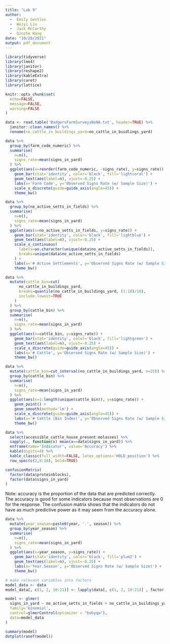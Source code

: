 ```yaml
---
title: "Lab 9"
author: 
  -  Emily Gentles
  -  Weiyi Liu
  -  Jack McCarthy
  -  Qinzhe Wang
date: "10/28/2021"
output: pdf_document
---
```


```r
library(tidyverse)
library(lme4)
library(janitor)
library(reshape2)
library(kableExtra)
library(caret)
library(lattice)

knitr::opts_chunk$set(
  echo=FALSE,
  message=FALSE,
  warning=FALSE
)
```

```r
data <- read.table('BadgersFarmSurveysNoNA.txt', header=TRUE) %>%
  janitor::clean_names() %>%
  rename(no_cattle_in_buildings_yard=no_cattle_in_buidlings_yard)
```

```r
data %>%
  group_by(farm_code_numeric) %>%
  summarise(
    n=n(),
    signs_rate=mean(signs_in_yard)
  ) %>%
  ggplot(aes(x=reorder(farm_code_numeric, -signs_rate), y=signs_rate)) +
    geom_bar(stat='identity', color='black', fill='lightcoral') +
    geom_text(aes(label=n), vjust=-0.25) +
    labs(x='Farm Code', y='Observed Signs Rate (w/ Sample Size)') +
    scale_x_discrete(guide=guide_axis(angle=45)) +
    theme_bw()
```

```r
data %>%
  group_by(no_active_setts_in_fields) %>%
  summarise(
    n=n(),
    signs_rate=mean(signs_in_yard)
  ) %>%
  ggplot(aes(x=no_active_setts_in_fields, y=signs_rate)) +
    geom_bar(stat='identity', color='black', fill='lightblue') +
    geom_text(aes(label=n), vjust=-0.25) +
    scale_x_continuous(
      labels=as.character(unique(data$no_active_setts_in_fields)), 
      breaks=unique(data$no_active_setts_in_fields)
    ) +
    labs(x='# Active Settlements', y='Observed Signs Rate (w/ Sample Size)') +
    theme_bw()
```

```r
data %>%
  mutate(cattle_bin=cut(
      no_cattle_in_buildings_yard,
      breaks=quantile(no_cattle_in_buildings_yard, (1:10)/10),
      include.lowest=TRUE
    )
  ) %>%
  group_by(cattle_bin) %>%
  summarise(
    n=n(),
    signs_rate=mean(signs_in_yard)
  ) %>%
  ggplot(aes(x=cattle_bin, y=signs_rate)) +
    geom_bar(stat='identity', color='black', fill='lightgreen') +
    geom_text(aes(label=n), vjust=-0.25) +
    scale_x_discrete(guide=guide_axis(angle=45)) +
    labs(x='# Cattle', y='Observed Signs Rate (w/ Sample Size)') +
    theme_bw()
```

```r
data %>%
  mutate(cattle_bin=cut_interval(no_cattle_in_buildings_yard, n=25)) %>%
  group_by(cattle_bin) %>%
  summarise(
    n=n(),
    signs_rate=mean(signs_in_yard)
  ) %>%
  ggplot(aes(x=1:length(unique(cattle_bin)), y=signs_rate)) +
    geom_point() +
    geom_smooth(method='lm') +
    scale_x_discrete(guide=guide_axis(angle=45)) +
    labs(x='# Cattle (Bin Index)', y='Observed Signs Rate (w/ Sample Size)') +
    theme_bw()
```

```r
data %>%
  select(accessible_cattle_house_present:molasses) %>%
  sapply(., function(x) mean(x==data$signs_in_yard)) %>%
  enframe(name='Indicator', value='Accuracy') %>%
  kable(digits=4) %>%
  kable_classic(full_width=FALSE, latex_options='HOLD_position') %>%
  row_spec(c(2,8:10), bold=TRUE)
```

```r
confusionMatrix(
  factor(data$proteinblocks), 
  factor(data$signs_in_yard)
)
```

Note: accuracy is the proportion of the data that are predicted correctly.
The accuracy is good for some indicators because most observations are 0 for the 
response. The confusion matrix shows that the indicators do not have as much 
predictive power as it may seem from the accuracy alone.

```r
data %>%
  mutate(year_season=paste0(year, '.', season)) %>%
  group_by(year_season) %>%
  summarise(
    n=n(),
    signs_rate=mean(signs_in_yard)
  ) %>%
  ggplot(aes(x=year_season, y=signs_rate)) +
    geom_bar(stat='identity', color='black', fill='plum2') +
    geom_text(aes(label=n), vjust=-0.25) +
    labs(x='Year.Season', y='Observed Signs Rate (w/ Sample Size)') +
    theme_bw()
```

```r
# make relevant variables into factors
model_data <- data
model_data[, c(1, 2, 10:21)] <- lapply(data[, c(1, 2, 10:21)] , factor)

model <- glmer(
  signs_in_yard ~ no_active_setts_in_fields + no_cattle_in_buildings_yard + year + (1 | farm_code_numeric),
  family='binomial',
  control=glmerControl(optimizer = "bobyqa"),
  data=model_data
)

summary(model)
dotplot(ranef(model))
```
